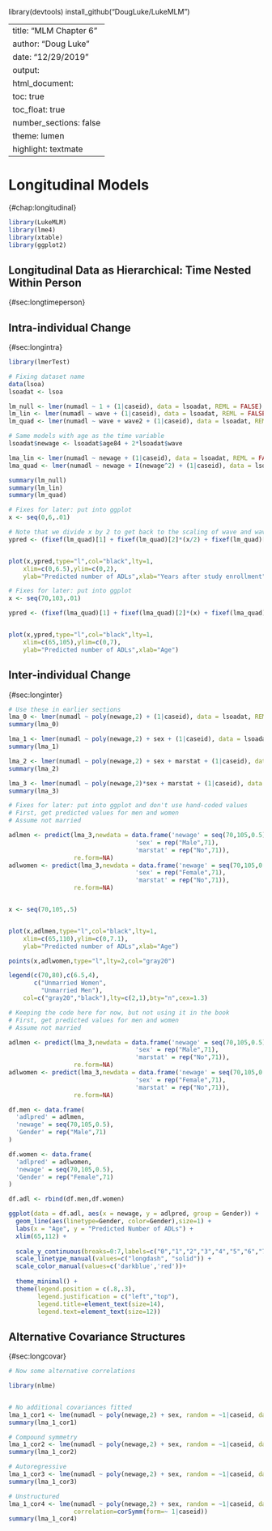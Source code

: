 library(devtools)
install_github("DougLuke/LukeMLM")

---
title: "MLM Chapter 6"
author: "Doug Luke"
date: "12/29/2019"
output: 
  html_document:
    toc: true
    toc_float: true
    number_sections: false
    theme: lumen
    highlight: textmate
---

# Longitudinal Models
{#chap:longitudinal} 

```{r setuplong,message=FALSE}
library(LukeMLM)
library(lme4)
library(xtable)
library(ggplot2)
```


## Longitudinal Data as Hierarchical: Time Nested Within Person
{#sec:longtimeperson}


## Intra-individual Change
{#sec:longintra}


```{r longintramodels,warning=FALSE,message=FALSE}
library(lmerTest)

# Fixing dataset name
data(lsoa)
lsoadat <- lsoa

lm_null <- lmer(numadl ~ 1 + (1|caseid), data = lsoadat, REML = FALSE)
lm_lin <- lmer(numadl ~ wave + (1|caseid), data = lsoadat, REML = FALSE)
lm_quad <- lmer(numadl ~ wave + wave2 + (1|caseid), data = lsoadat, REML = FALSE)

# Same models with age as the time variable
lsoadat$newage <- lsoadat$age84 + 2*lsoadat$wave

lma_lin <- lmer(numadl ~ newage + (1|caseid), data = lsoadat, REML = FALSE)
lma_quad <- lmer(numadl ~ newage + I(newage^2) + (1|caseid), data = lsoadat, REML = FALSE)

summary(lm_null)
summary(lm_lin)
summary(lm_quad)

```



```{r plotquad}

# Fixes for later: put into ggplot 
x <- seq(0,6,.01)

# Note that we divide x by 2 to get back to the scaling of wave and wave2
ypred <- (fixef(lm_quad)[1] + fixef(lm_quad)[2]*(x/2) + fixef(lm_quad)[3]*((x/2)^2))


plot(x,ypred,type="l",col="black",lty=1,
	xlim=c(0,6.5),ylim=c(0,2),
	ylab="Predicted number of ADLs",xlab="Years after study enrollment")

```

```{r plotquadage}

# Fixes for later: put into ggplot 
x <- seq(70,103,.01)

ypred <- (fixef(lma_quad)[1] + fixef(lma_quad)[2]*(x) + fixef(lma_quad)[3]*((x)^2))


plot(x,ypred,type="l",col="black",lty=1,
	xlim=c(65,105),ylim=c(0,7),
	ylab="Predicted number of ADLs",xlab="Age")

```

## Inter-individual Change
{#sec:longinter}


```{r longintermods}
# Use these in earlier sections
lma_0 <- lmer(numadl ~ poly(newage,2) + (1|caseid), data = lsoadat, REML = FALSE)
summary(lma_0)

lma_1 <- lmer(numadl ~ poly(newage,2) + sex + (1|caseid), data = lsoadat, REML = FALSE)
summary(lma_1)

lma_2 <- lmer(numadl ~ poly(newage,2) + sex + marstat + (1|caseid), data = lsoadat, REML = FALSE)
summary(lma_2)

lma_3 <- lmer(numadl ~ poly(newage,2)*sex + marstat + (1|caseid), data = lsoadat, REML = FALSE)
summary(lma_3)

```

```{r plotlonginterresults}

# Fixes for later: put into ggplot and don't use hand-coded values
# First, get predicted values for men and women
# Assume not married

adlmen <- predict(lma_3,newdata = data.frame('newage' = seq(70,105,0.5),
                                   'sex' = rep("Male",71),
                                   'marstat' = rep("No",71)),
                  re.form=NA)
adlwomen <- predict(lma_3,newdata = data.frame('newage' = seq(70,105,0.5),
                                   'sex' = rep("Female",71),
                                   'marstat' = rep("No",71)),
                  re.form=NA)


x <- seq(70,105,.5)


plot(x,adlmen,type="l",col="black",lty=1,
	xlim=c(65,110),ylim=c(0,7.1),
	ylab="Predicted number of ADLs",xlab="Age")

points(x,adlwomen,type="l",lty=2,col="gray20")

legend(c(70,80),c(6.5,4), 
       c("Unmarried Women",
         "Unmarried Men"),
	col=c("gray20","black"),lty=c(2,1),bty="n",cex=1.3)
```

```{r plotlonginterresultsggplot}

# Keeping the code here for now, but not using it in the book
# First, get predicted values for men and women
# Assume not married

adlmen <- predict(lma_3,newdata = data.frame('newage' = seq(70,105,0.5),
                                   'sex' = rep("Male",71),
                                   'marstat' = rep("No",71)),
                  re.form=NA)
adlwomen <- predict(lma_3,newdata = data.frame('newage' = seq(70,105,0.5),
                                   'sex' = rep("Female",71),
                                   'marstat' = rep("No",71)),
                  re.form=NA)

df.men <- data.frame(
  'adlpred' = adlmen,
  'newage' = seq(70,105,0.5),
  'Gender' = rep("Male",71)
)

df.women <- data.frame(
  'adlpred' = adlwomen,
  'newage' = seq(70,105,0.5),
  'Gender' = rep("Female",71)
)

df.adl <- rbind(df.men,df.women)

ggplot(data = df.adl, aes(x = newage, y = adlpred, group = Gender)) +
  geom_line(aes(linetype=Gender, color=Gender),size=1) +
  labs(x = "Age", y = "Predicted Number of ADLs") +
  xlim(65,112) +
  
  scale_y_continuous(breaks=0:7,labels=c("0","1","2","3","4","5","6","7")) +
  scale_linetype_manual(values=c("longdash", "solid")) +
  scale_color_manual(values=c('darkblue','red'))+
  
  theme_minimal() +
  theme(legend.position = c(.8,.3),
        legend.justification = c("left","top"),
        legend.title=element_text(size=14),
        legend.text=element_text(size=12))
```


## Alternative Covariance Structures
{#sec:longcovar}


```{r longaltcov,warning=FALSE,message=FALSE}
# Now some alternative correlations

library(nlme)


# No additional covariances fitted
lma_1_cor1 <- lme(numadl ~ poly(newage,2) + sex, random = ~1|caseid, data = lsoadat, correlation=NULL)
summary(lma_1_cor1)

# Compound symmetry
lma_1_cor2 <- lme(numadl ~ poly(newage,2) + sex, random = ~1|caseid, data = lsoadat, correlation=corCompSymm(form=~1|caseid))
summary(lma_1_cor2)

# Autoregressive
lma_1_cor3 <- lme(numadl ~ poly(newage,2) + sex, random = ~1|caseid, data = lsoadat, correlation=corAR1(form=~1|caseid))
summary(lma_1_cor3)

# Unstructured
lma_1_cor4 <- lme(numadl ~ poly(newage,2) + sex, random = ~1|caseid, data = lsoadat, 
                  correlation=corSymm(form=~ 1|caseid))
summary(lma_1_cor4)


```


